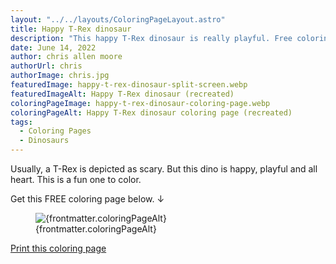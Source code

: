 ```yaml
---
layout: "../../layouts/ColoringPageLayout.astro"
title: Happy T-Rex dinosaur
description: "This happy T-Rex dinosaur is really playful. Free coloring page."
date: June 14, 2022
author: chris allen moore
authorUrl: chris
authorImage: chris.jpg
featuredImage: happy-t-rex-dinosaur-split-screen.webp
featuredImageAlt: Happy T-Rex dinosaur (recreated)
coloringPageImage: happy-t-rex-dinosaur-coloring-page.webp
coloringPageAlt: Happy T-Rex dinosaur coloring page (recreated)
tags:
  - Coloring Pages
  - Dinosaurs
---
```


Usually, a T-Rex is depicted as scary. But this dino is happy, playful and all heart. This is a fun one to color.

Get this FREE coloring page below. ↓

<figure class="text-center mt-0">
  <img
    src={`/images/coloring-pages/${frontmatter.coloringPageImage}/`}
    alt={frontmatter.coloringPageAlt}
    class="w-full"
  />
  <figcaption class="text-sm">{frontmatter.coloringPageAlt}</figcaption>
</figure>

<div class="text-center">
  <a
    target="_blank"
    href={`/images/coloring-pages/${frontmatter.coloringPageImage}/`}
    class="no-underline bg-paradiso-600 hover:bg-paradiso-700 text-white py-4 px-5 rounded-full leading-normal"
  >
    <span>Print this coloring page</span>
  </a>
</div>
